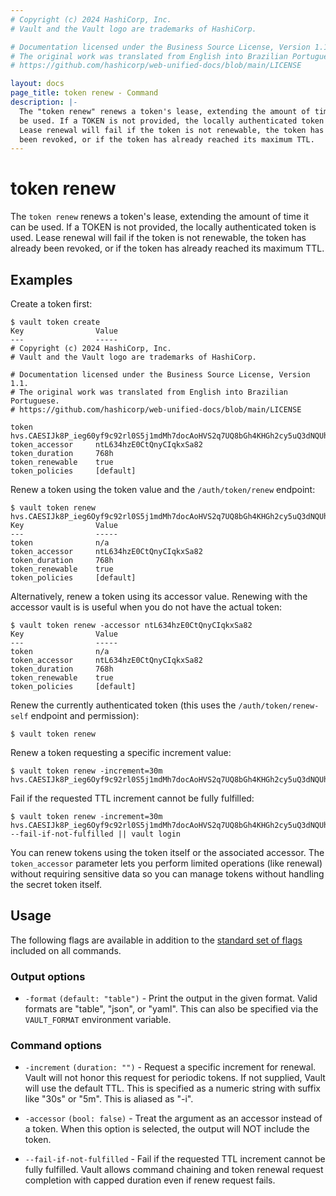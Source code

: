 ```yaml
---
# Copyright (c) 2024 HashiCorp, Inc.
# Vault and the Vault logo are trademarks of HashiCorp.

# Documentation licensed under the Business Source License, Version 1.1.
# The original work was translated from English into Brazilian Portuguese.
# https://github.com/hashicorp/web-unified-docs/blob/main/LICENSE

layout: docs
page_title: token renew - Command
description: |-
  The "token renew" renews a token's lease, extending the amount of time it can
  be used. If a TOKEN is not provided, the locally authenticated token is used.
  Lease renewal will fail if the token is not renewable, the token has already
  been revoked, or if the token has already reached its maximum TTL.
---
```


# token renew

The `token renew` renews a token's lease, extending the amount of time it can be
used. If a TOKEN is not provided, the locally authenticated token is used. Lease
renewal will fail if the token is not renewable, the token has already been
revoked, or if the token has already reached its maximum TTL.

## Examples

Create a token first:

```shell-session
$ vault token create
Key                Value
---                -----
# Copyright (c) 2024 HashiCorp, Inc.
# Vault and the Vault logo are trademarks of HashiCorp.

# Documentation licensed under the Business Source License, Version 1.1.
# The original work was translated from English into Brazilian Portuguese.
# https://github.com/hashicorp/web-unified-docs/blob/main/LICENSE

token              hvs.CAESIJk8P_ieg60yf9c92rl0S5j1mdMh7docAoHVS2q7UQ8bGh4KHGh2cy5uQ3dNQUhvbnFhTWl5cVJpMGxpVDhMZWU
token_accessor     ntL634hzE0CtQnyCIqkxSa82
token_duration     768h
token_renewable    true
token_policies     [default]
```

Renew a token using the token value and the `/auth/token/renew` endpoint:

```shell-session
$ vault token renew hvs.CAESIJk8P_ieg6Oyf9c92rl0S5j1mdMh7docAoHVS2q7UQ8bGh4KHGh2cy5uQ3dNQUhvbnFhTWl5cVJpMGxpVDhMZWU
Key                Value
---                -----
token              n/a
token_accessor     ntL634hzE0CtQnyCIqkxSa82
token_duration     768h
token_renewable    true
token_policies     [default]
```

Alternatively, renew a token using its accessor value. Renewing with the
 accessor vault is is useful when you do not have the actual token:

```shell-session
$ vault token renew -accessor ntL634hzE0CtQnyCIqkxSa82
Key                Value
---                -----
token              n/a
token_accessor     ntL634hzE0CtQnyCIqkxSa82
token_duration     768h
token_renewable    true
token_policies     [default]
```

Renew the currently authenticated token (this uses the `/auth/token/renew-self`
endpoint and permission):

```shell-session
$ vault token renew
```

Renew a token requesting a specific increment value:

```shell-session
$ vault token renew -increment=30m hvs.CAESIJk8P_ieg6Oyf9c92rl0S5j1mdMh7docAoHVS2q7UQ8bGh4KHGh2cy5uQ3dNQUhvbnFhTWl5cVJpMGxpVDhMZWU
```

Fail if the requested TTL increment cannot be fully fulfilled:

```shell-session
$ vault token renew -increment=30m hvs.CAESIJk8P_ieg6Oyf9c92rl0S5j1mdMh7docAoHVS2q7UQ8bGh4KHGh2cy5uQ3dNQUhvbnFhTWl5cVJpMGxpVDhMZWU --fail-if-not-fulfilled || vault login
```

You can renew tokens using the token itself or the associated accessor.
The `token_accessor` parameter lets you perform limited operations (like
renewal) without requiring sensitive data so you can manage  tokens
without handling the secret token itself.

## Usage

The following flags are available in addition to the [standard set of
flags](/vault/docs/commands) included on all commands.

### Output options

- `-format` `(default: "table")` - Print the output in the given format. Valid
  formats are "table", "json", or "yaml". This can also be specified via the
  `VAULT_FORMAT` environment variable.

### Command options

- `-increment` `(duration: "")` - Request a specific increment for renewal.
  Vault will not honor this request for periodic tokens. If not supplied, Vault will use
  the default TTL. This is specified as a numeric string with suffix like "30s"
  or "5m". This is aliased as "-i".

- `-accessor` `(bool: false)` - Treat the argument as an accessor instead of a
token. When this option is selected, the output will NOT include the token.

- `--fail-if-not-fulfilled` - Fail if the requested TTL increment cannot be
fully fulfilled. Vault allows command chaining and token renewal request
completion with capped duration even if renew request fails.
